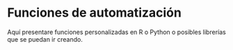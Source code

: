 # Funciones de automatización

Aquí presentare funciones personalizadas en R o Python o posibles librerías que se puedan ir creando.